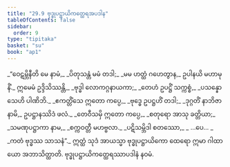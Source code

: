```yaml
---
title: "29.9 ဗုဒ္ဓုပဋ္ဌာယိကတ္ထေရအပဒါန"
tableOfContents: false
sidebar:
  order: 9
type: "tipitaka"
basket: "su"
book: "ap1"
---
```



<DynamicBreadcrumb />

<Division number="38" book="ap1" e="ch" v="20" p="274">

<Paragraph number="3340" type="verses" book="ap1">
_“ဝေဋမ္ဘိနီတိ မေ နာမံ,_  
_ပိတုသန္တံ မမံ တဒါ;_  
_မမ ဟတ္ထံ ဂဟေတွာန,_  
ဥပါနယိ မဟာမုနိံ._  

</Paragraph>

</Division>
<Division number="39" book="ap1" e="ch" v="20" p="274">

<Paragraph number="3341" type="verses" book="ap1">
ဣမေမံ ဥဒ္ဒိသိဿန္တိ,_  
_ဗုဒ္ဓါ လောကဂ္ဂနာယကာ;_  
_တေဟံ ဥပဋ္ဌိံ သက္ကစ္စံ,_  
_ပသန္နော သေဟိ ပါဏိဘိ._  

</Paragraph>

</Division>
<Division number="40" book="ap1" e="ch" v="20" p="274">

<Paragraph number="3342" type="verses" book="ap1">
_ဧကတ္တိံသေ ဣတော ကပ္ပေ,_  
_ဗုဒ္ဓေ ဥပဋ္ဌဟိံ တဒါ;_  
_ဒုဂ္ဂတိံ နာဘိဇာနာမိ,_  
ဥပဋ္ဌာနဿိဒံ ဖလံ._  

</Paragraph>

</Division>
<Division number="41" book="ap1" e="ch" v="20" p="274">

<Paragraph number="3343" type="verses" book="ap1">
_တေဝီသမှိ ဣတော ကပ္ပေ,_  
_စတုရော အာသု ခတ္တိယာ;_  
_သမဏုပဋ္ဌာကာ နာမ,_  
_စက္ကဝတ္တီ မဟဗ္ဗလာ._  

</Paragraph>

</Division>
<Division number="42" book="ap1" e="ch" v="20" p="274">

<Paragraph number="3344" type="verses" book="ap1">
_ပဋိသမ္ဘိဒါ စတဿော,_  
_ …ပေ… _  
_ကတံ ဗုဒ္ဓဿ သာသနံ”._  

</Paragraph>

<Paragraph number="3345" book="ap1">
ဣတ္ထံ သုဒံ အာယသ္မာ ဗုဒ္ဓုပဋ္ဌာယိကော ထေရော ဣမာ ဂါထာယော အဘာသိတ္ထာတိ.

</Paragraph>
</Division>

<Paragraph number="3346" type="center" book="ap1">
ဗုဒ္ဓုပဋ္ဌာယိကတ္ထေရဿာပဒါနံ နဝမံ.
</Paragraph>